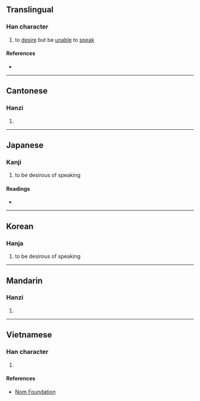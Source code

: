 {{character info/new}}
==Translingual==

===Han character===
{{Han char|rn=61|rad=心|as=08|sn=11|four=91011|canj=PLMY|ids=⿰忄非}}

# to [[desire]] but be [[unable]] to [[speak]]

====References====
* {{Han ref|kx=0388.360|dkj=10719|dj=0721.280|hdz=42314.130|uh=60B1|ud=24753|bh=D55E|bd=54622}}

----

==Cantonese==

===Hanzi===
{{yue-hanzi|jyut=[[fei2]]|y=fei2}}

# {{defn|lang=yue|sort=心08}}

----

==Japanese==

===Kanji===
{{ja-kanji|grade=|rs=心08}}

# to be desirous of speaking

====Readings====
* {{ja-readings|on=[[ひ]] (hi)|kun=[[いいなやむ]] (iinayamu)}}

----

==Korean==

===Hanja===
{{ko-hanja|hangeul=비|eumhun=|rv=bi|mr=pi|y=pi}}

# to be desirous of speaking

----

==Mandarin==

===Hanzi===
{{cmn-hanzi|pin=[[fěi]] ([[fei3]])|wg=fei<sup>3</sup>}}

# {{defn|lang=cmn|sort=心08}}

----

==Vietnamese==

===Han character===
{{vi-readings|rs=心08|hanviet=phỉ}}

# {{defn|lang=vi|sort=心08}}

====References====
* [http://nomfoundation.org/common/nom_details.php?codepoint=60b1 Nom Foundation]